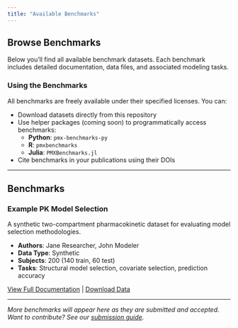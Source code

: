 ```yaml
---
title: "Available Benchmarks"
---
```


## Browse Benchmarks

Below you'll find all available benchmark datasets. Each benchmark includes detailed documentation, data files, and associated modeling tasks.

### Using the Benchmarks

All benchmarks are freely available under their specified licenses. You can:

- Download datasets directly from this repository
- Use helper packages (coming soon) to programmatically access benchmarks:
  - **Python**: `pmx-benchmarks-py`
  - **R**: `pmxbenchmarks`
  - **Julia**: `PMXBenchmarks.jl`
- Cite benchmarks in your publications using their DOIs

---

## Benchmarks

### Example PK Model Selection

A synthetic two-compartment pharmacokinetic dataset for evaluating model selection methodologies.

- **Authors**: Jane Researcher, John Modeler
- **Data Type**: Synthetic
- **Subjects**: 200 (140 train, 60 test)
- **Tasks**: Structural model selection, covariate selection, prediction accuracy

[View Full Documentation](benchmarks/example-pk-model-selection/index.qmd) | [Download Data](https://github.com/korsbo/pmx_benchmarks/tree/main/benchmarks/example-pk-model-selection/data)

---

*More benchmarks will appear here as they are submitted and accepted. Want to contribute? See our [submission guide](submission-guide.qmd).*

